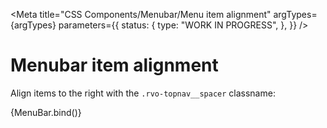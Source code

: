 
<Meta
  title="CSS Components/Menubar/Menu item alignment"
  argTypes={argTypes}
  parameters={{
    status: {
      type: "WORK IN PROGRESS",
    },
  }}
/>

# Menubar item alignment

Align items to the right with the `.rvo-topnav__spacer` classname:

<Canvas>
  <Story name="Menu item alignment" args={{ ...defaultArgs, useSpacer: true }}>
    {MenuBar.bind()}
  </Story>
</Canvas>
